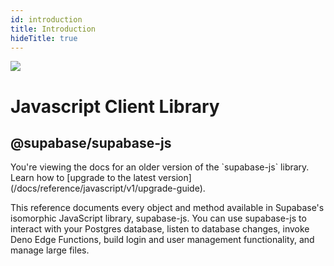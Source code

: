 ```yaml
---
id: introduction
title: Introduction
hideTitle: true
---
```


<div className="flex items-start gap-6 not-prose" id="introduction">
  <img src="/docs/img/icons/javascript-icon.svg" className="w-8 h-8 rounded" />
  <div className="flex flex-col gap-2">
    <h1 className="text-3xl text-scale-1200 m-0">Javascript Client Library</h1>
    <h2 className="text-base font-mono text-scale-1100">@supabase/supabase-js</h2>
  </div>
</div>

<div className="max-w-xl">

<Admonition type="caution">
  You're viewing the docs for an older version of the `supabase-js` library. Learn how to [upgrade
  to the latest version](/docs/reference/javascript/v1/upgrade-guide).
</Admonition>

This reference documents every object and method available in Supabase's isomorphic JavaScript
library, supabase-js. You can use supabase-js to interact with your Postgres database, listen to
database changes, invoke Deno Edge Functions, build login and user management functionality, and
manage large files.

</div>
